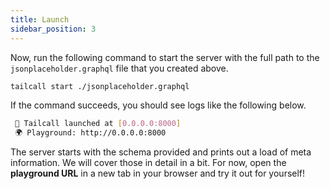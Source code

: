 ```yaml
---
title: Launch
sidebar_position: 3
---
```


Now, run the following command to start the server with the full path to the `jsonplaceholder.graphql` file that you created above.

```bash
tailcall start ./jsonplaceholder.graphql
```

If the command succeeds, you should see logs like the following below.

```bash
 🚀 Tailcall launched at [0.0.0.0:8000]
 🌍 Playground: http://0.0.0.0:8000
```

The server starts with the schema provided and prints out a load of meta information. We will cover those in detail in a bit. For now, open the **playground URL** in a new tab in your browser and try it out for yourself!
